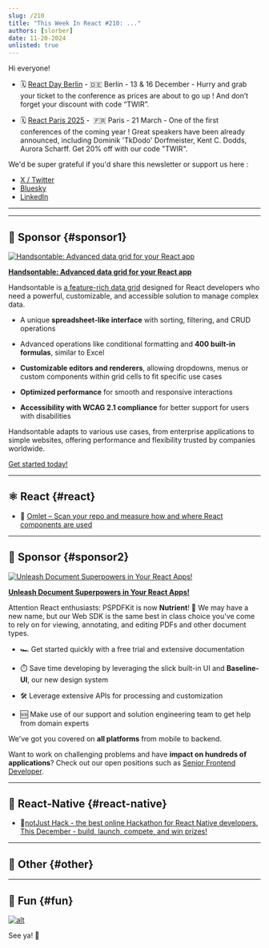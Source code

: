 ```yaml
---
slug: /210
title: "This Week In React #210: ..."
authors: [slorber]
date: 11-20-2024
unlisted: true
---
```


Hi everyone!

<Todo />

*   🗓️ [React Day Berlin](https://reactday.berlin/?utm_source=Newsletter&utm_medium=thisweekinreact) - 🇩🇪 Berlin - 13 & 16 December - Hurry and grab your ticket to the conference as prices are about to go up ! And don’t forget your discount with code “TWIR”.
    
*   🗓️ [React Paris 2025](https://react.paris/?utm_source=Newsletter&utm_medium=thisweekinreact) -  🇫🇷 Paris - 21 March - One of the first conferences of the coming year ! Great speakers have been already announced, including Dominik 'TkDodo' Dorfmeister, Kent C. Dodds, Aurora Scharff. Get 20% off with our code "TWIR".

We'd be super grateful if you'd share this newsletter or support us here :

- [X / Twitter](https://slo.im/last/x)
- [Bluesky](https://slo.im/last/b)
- [LinkedIn](https://slo.im/last/l)

<!-- truncate -->

---


<Support />

---

## 💸 Sponsor {#sponsor1}

[![Handsontable: Advanced data grid for your React app](/emails/issues/206/handsontable.jpg)](https://handsontable.com/docs/react-data-grid/?utm_source=thisweekinreact&utm_medium=newsletter&utm_campaign=twirnov20)

**[Handsontable: Advanced data grid for your React app](https://handsontable.com/docs/react-data-grid/?utm_source=thisweekinreact&utm_medium=newsletter&utm_campaign=twirnov20)**

Handsontable is [a feature-rich data grid](https://handsontable.com/demo?utm_source=thisweekinreact&utm_medium=newsletter&utm_campaign=twirnov20) designed for React developers who need a powerful, customizable, and accessible solution to manage complex data.

*   A unique **spreadsheet-like interface** with sorting, filtering, and CRUD operations
    
*   Advanced operations like conditional formatting and **400 built-in formulas**, similar to Excel
    
*   **Customizable editors and renderers**, allowing dropdowns, menus or custom components within grid cells to fit specific use cases
    
*   **Optimized performance** for smooth and responsive interactions
    
*   **Accessibility with WCAG 2.1 compliance** for better support for users with disabilities
    

Handsontable adapts to various use cases, from enterprise applications to simple websites, offering performance and flexibility trusted by companies worldwide.

[Get started today!](https://handsontable.com/docs/react-data-grid/?utm_source=thisweekinreact&utm_medium=newsletter&utm_campaign=twirnov20)

---

## ⚛️ React {#react}

<Todo />

- 💸 [Omlet – Scan your repo and measure how and where React components are used](https://omlet.dev/?utm_campaign=partner_this-week-in-react_newsletter-quick-link-nov-2024)

<SubscribeFormEmbed placement="middle" />

---

## 💸 Sponsor {#sponsor2}

[![Unleash Document Superpowers in Your React Apps!](/emails/issues/209/nutrient.jpg)](https://www.nutrient.io/sdk/web)

**[Unleash Document Superpowers in Your React Apps!](https://www.nutrient.io/sdk/web)**

Attention React enthusiasts: PSPDFKit is now **Nutrient**! 👋 We may have a new name, but our Web SDK is the same best in class choice you've come to rely on for viewing, annotating, and editing PDFs and other document types.

*   🏎️ Get started quickly with a free trial and extensive documentation
    
*   ⏱️ Save time developing by leveraging the slick built-in UI and **Baseline-UI**, our new design system
    
*   🛠️ Leverage extensive APIs for processing and customization
    
*   🆘 Make use of our support and solution engineering team to get help from domain experts
    

We've got you covered on **all platforms** from mobile to backend.

Want to work on challenging problems and have **impact on hundreds of applications**? Check out our open positions such as [Senior Frontend Developer](https://www.nutrient.io/company/careers/web-frontend).

---

## 📱 React-Native {#react-native}

<Todo />

- 💸[notJust Hack - the best online Hackathon for React Native developers. This December - build, launch, compete, and win prizes!](https://bit.ly/4fDgOXX)

---

## 🔀 Other {#other}

<Todo />

---

## 🤭 Fun {#fun}

<Todo />

[![alt](/emails/issues/122/meme.jpg)](https://twitter.com/TODOTODOTODOTODOTODOTODOTODOTODOTODOTODO)

See ya! 👋
